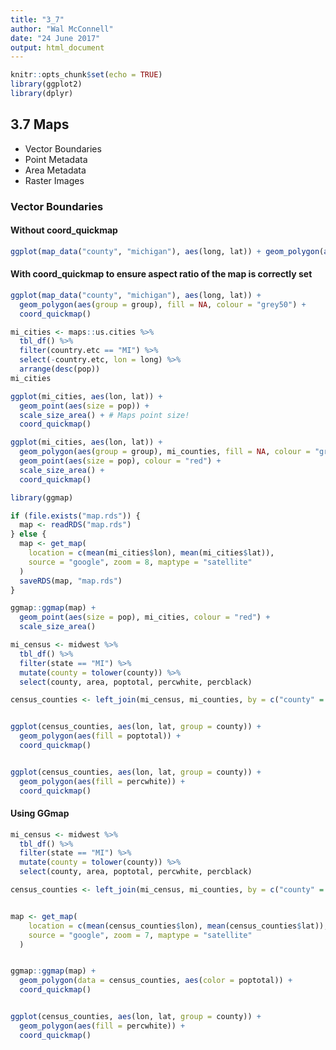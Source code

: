 ```yaml
---
title: "3_7"
author: "Wal McConnell"
date: "24 June 2017"
output: html_document
---
```


```r
knitr::opts_chunk$set(echo = TRUE)
library(ggplot2)
library(dplyr)
```

## 3.7 Maps

* Vector Boundaries
* Point Metadata
* Area Metadata
* Raster Images



### Vector Boundaries

#### Without coord_quickmap

```r
ggplot(map_data("county", "michigan"), aes(long, lat)) + geom_polygon(aes(group = group), fill = NA, colour = "grey50")
```

#### With coord_quickmap to ensure aspect ratio of the map is correctly set
```r
ggplot(map_data("county", "michigan"), aes(long, lat)) +
  geom_polygon(aes(group = group), fill = NA, colour = "grey50") +
  coord_quickmap()

```

```r
mi_cities <- maps::us.cities %>%
  tbl_df() %>%
  filter(country.etc == "MI") %>%
  select(-country.etc, lon = long) %>%
  arrange(desc(pop))
mi_cities

ggplot(mi_cities, aes(lon, lat)) +
  geom_point(aes(size = pop)) +
  scale_size_area() + # Maps point size!
  coord_quickmap()

ggplot(mi_cities, aes(lon, lat)) +
  geom_polygon(aes(group = group), mi_counties, fill = NA, colour = "grey50") +
  geom_point(aes(size = pop), colour = "red") +
  scale_size_area() +
  coord_quickmap()

```

```r
library(ggmap)

if (file.exists("map.rds")) {
  map <- readRDS("map.rds")
} else {
  map <- get_map(
    location = c(mean(mi_cities$lon), mean(mi_cities$lat)),
    source = "google", zoom = 8, maptype = "satellite"
  )
  saveRDS(map, "map.rds")
}

ggmap::ggmap(map) +
  geom_point(aes(size = pop), mi_cities, colour = "red") +
  scale_size_area()

```




``` r
mi_census <- midwest %>%
  tbl_df() %>%
  filter(state == "MI") %>%
  mutate(county = tolower(county)) %>%
  select(county, area, poptotal, percwhite, percblack)

census_counties <- left_join(mi_census, mi_counties, by = c("county" = "id"))


ggplot(census_counties, aes(lon, lat, group = county)) +
  geom_polygon(aes(fill = poptotal)) +
  coord_quickmap()


ggplot(census_counties, aes(lon, lat, group = county)) +
  geom_polygon(aes(fill = percwhite)) +
  coord_quickmap()

```


#### Using GGmap
``` r
mi_census <- midwest %>%
  tbl_df() %>%
  filter(state == "MI") %>%
  mutate(county = tolower(county)) %>%
  select(county, area, poptotal, percwhite, percblack)

census_counties <- left_join(mi_census, mi_counties, by = c("county" = "id"))


map <- get_map(
    location = c(mean(census_counties$lon), mean(census_counties$lat)),
    source = "google", zoom = 7, maptype = "satellite"
  )


ggmap::ggmap(map) +
  geom_polygon(data = census_counties, aes(color = poptotal)) +
  coord_quickmap()


ggplot(census_counties, aes(lon, lat, group = county)) +
  geom_polygon(aes(fill = percwhite)) +
  coord_quickmap()

```